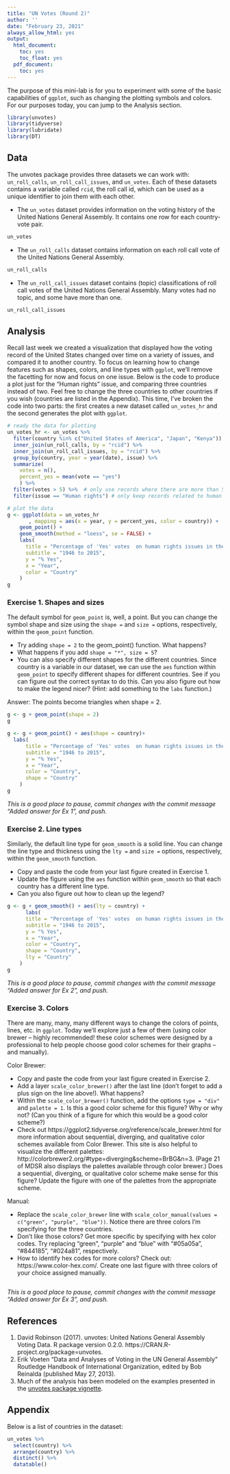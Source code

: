 ```yaml
---
title: "UN Votes (Round 2)"
author: ''
date: "February 23, 2021"
always_allow_html: yes
output:
  html_document:
    toc: yes
    toc_float: yes
  pdf_document:
    toc: yes
---
```


The purpose of this mini-lab is for you to experiment with some of the basic capabilities of `ggplot`, such as changing the plotting symbols and colors.  For our purposes today, you can jump to the Analysis section.

```r
library(unvotes)
library(tidyverse)
library(lubridate)
library(DT)
```

## Data

The unvotes package provides three datasets we can work with: `un_roll_calls`, `un_roll_call_issues`, and `un_votes`. Each of these datasets contains a variable called `rcid`, the roll call id, which can be used as a unique identifier to join them with each other.

- The `un_votes` dataset provides information on the voting history of the 
United Nations General Assembly. It contains one row for each country-vote pair.

```r
un_votes
```

- The `un_roll_calls` dataset contains information on each roll call vote of the United Nations General Assembly.

```r
un_roll_calls
```

- The `un_roll_call_issues` dataset contains (topic) classifications of roll call votes of the United Nations General Assembly. Many votes had no topic, and some have more than one.

```r
un_roll_call_issues
```

## Analysis

Recall last week we created a visualization that displayed how the voting record of the United States changed over time on a variety of issues, and compared it to another country.  To focus on learning how to change features such as shapes, colors, and line types with `ggplot`, we'll remove the facetting for now and focus on one issue.  Below is the code to produce a plot just for the "Human rights" issue, and comparing three countries instead of two.  Feel free to change the three countries to other countries if you wish (countries are listed in the Appendix).  This time, I've broken the code into two parts: the first creates a new dataset called `un_votes_hr` and the second generates the plot with `ggplot`. 

```r
# ready the data for plotting
un_votes_hr <- un_votes %>%
  filter(country %in% c("United States of America", "Japan", "Kenya")) %>%
  inner_join(un_roll_calls, by = "rcid") %>%
  inner_join(un_roll_call_issues, by = "rcid") %>%
  group_by(country, year = year(date), issue) %>%
  summarize(
    votes = n(),
    percent_yes = mean(vote == "yes")
    ) %>%
  filter(votes > 5) %>%  # only use records where there are more than 5 votes
  filter(issue == "Human rights") # only keep records related to human rights issue

# plot the data  
g <- ggplot(data = un_votes_hr
       , mapping = aes(x = year, y = percent_yes, color = country)) +
    geom_point() +
    geom_smooth(method = "loess", se = FALSE) +
    labs(
      title = "Percentage of 'Yes' votes  on human rights issues in the UN General Assembly",
      subtitle = "1946 to 2015",
      y = "% Yes",
      x = "Year",
      color = "Country"
    )
g
```



### Exercise 1. Shapes and sizes

The default symbol for `geom_point` is, well, a point.  But you can change the symbol shape and size using the `shape = ` and `size =` options, respectively, within the `geom_point` function.  

- Try adding `shape = 2` to the geom_point() function.  What happens?    
- What happens if you add `shape = "*", size = 5`?  
- You can also specify different shapes for the different countries.  Since country is a variable in our dataset, we can use the `aes` function within `geom_point` to specify different shapes for different countries.  See if you can figure out the correct syntax to do this.  Can you also figure out how to make the legend nicer? (Hint: add something to the `labs` function.)

Answer: The points become triangles when shape = 2. 
```r
g <- g + geom_point(shape = 2)
g
```
```r
g <- g + geom_point() + aes(shape = country)+
  labs(
      title = "Percentage of 'Yes' votes  on human rights issues in the UN General Assembly",
      subtitle = "1946 to 2015",
      y = "% Yes",
      x = "Year",
      color = "Country",
      shape = "Country"
    )
g
```
*This is a good place to pause, commit changes with the commit message "Added answer for Ex 1", and push.*

### Exercise 2. Line types

Similarly, the default line type for `geom_smooth` is a solid line.  You can change the line type and thickness using the `lty = ` and `size = ` options, respectively, within the `geom_smooth` function.  

- Copy and paste the code from your last figure created in Exercise 1.  
- Update the figure using the `aes` function within `geom_smooth` so that each country has a different line type.  
- Can you also figure out how to clean up the legend?


```r
g <- g + geom_smooth() + aes(lty = country) +
      labs(
      title = "Percentage of 'Yes' votes  on human rights issues in the UN General Assembly",
      subtitle = "1946 to 2015",
      y = "% Yes",
      x = "Year",
      color = "Country",
      shape = "Country",
      lty = "Country"
    )
g
```

*This is a good place to pause, commit changes with the commit message "Added answer for Ex 2", and push.*

### Exercise 3. Colors

There are many, many, many different ways to change the colors of points, lines, etc. in `ggplot`.  Today we'll explore just a few of them (using color brewer -- highly recommended! these color schemes were designed by a professional to help people choose good color schemes for their graphs -- and manually).  

Color Brewer:

- Copy and paste the code from your last figure created in Exercise 2.
- Add a layer `scale_color_brewer()` after the last line (don't forget to add a plus sign on the line above!).  What happens?
- Within the `scale_color_brewer()` function, add the options `type = "div"` and `palette = 1`.  Is this a good color scheme for this figure?  Why or why not? (Can you think of a figure for which this would be a good color scheme?)
- Check out https://ggplot2.tidyverse.org/reference/scale_brewer.html for more information about sequential, diverging, and qualitative color schemes available from Color Brewer.  This site is also helpful to visualize the different palettes: http://colorbrewer2.org/#type=diverging&scheme=BrBG&n=3. (Page 21 of MDSR also displays the palettes available through color brewer.)  Does a sequential, diverging, or qualitative color scheme make sense for this figure?  Update the figure with one of the palettes from the appropriate scheme.

Manual:

- Replace the `scale_color_brewer` line with `scale_color_manual(values = c("green", "purple", "blue"))`.  Notice there are three colors I'm specifying for the three countries.
- Don't like those colors?  Get more specific by specifying with hex color codes.  Try replacing "green", "purple" and "blue" with "#05a05a", "#844185", "#024a81", respectively.
- How to identify hex codes for more colors?  Check out: https://www.color-hex.com/.  Create one last figure with three colors of your choice assigned manually.

```r

```

*This is a good place to pause, commit changes with the commit message "Added answer for Ex 3", and push.*


## References

1. David Robinson (2017). unvotes: United Nations General Assembly Voting Data. 
R package version 0.2.0. https://CRAN.R-project.org/package=unvotes.
2. Erik Voeten "Data and Analyses of Voting in the UN General Assembly" 
Routledge Handbook of International Organization, edited by Bob Reinalda 
(published May 27, 2013).
3. Much of the analysis has been modeled on the examples presented in the 
[unvotes package vignette](https://cran.r-project.org/web/packages/unvotes/vignettes/unvotes.html).

## Appendix {#appendix}

Below is a list of countries in the dataset:

```r
un_votes %>% 
  select(country) %>%
  arrange(country) %>% 
  distinct() %>%
  datatable()
```
